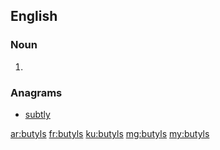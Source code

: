==English==

===Noun===
{{head|en|noun plural form}}

# {{plural of|butyl|lang=en}}

===Anagrams===
* [[subtly#English|subtly]]

[[ar:butyls]]
[[fr:butyls]]
[[ku:butyls]]
[[mg:butyls]]
[[my:butyls]]